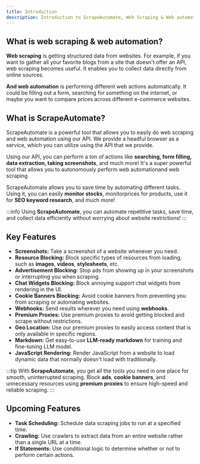 ```yaml
---
title: Introduction
description: Introduction to ScrapeAutomate, Web Scraping & Web automation
---
```


## What is web scraping & web automation?

**Web scraping** is getting structured data from websites. For example, if you want to gather all your favorite blogs from a site that doesn't offer an API, web scraping becomes useful. It enables you to collect data directly from online sources.

**And web automation** is performing different web actions automatically. It could be filling out a form, searching for something on the internet, or maybe you want to compare prices across different e-commerce websites.

## What is ScrapeAutomate?

ScrapeAutomate is a powerful tool that allows you to easily do web scraping and web automation using our API. We provide a headful browser as a service, which you can utilize using the API that we provide.

Using our API, you can perform a ton of actions like **searching, form filling, data extraction, taking screenshots**, and much more! It's a super powerful tool that allows you to autonomously perform web automationand web scraping

ScrapeAutomate allows you to save time by automating different tasks. Using it, you can easily **monitor stocks**, monitorprices for products, use it for **SEO keyword research**, and much more!

:::info
Using **ScrapeAutomate**, you can automate repetitive tasks, save time, and collect data efficiently without worrying about website restrictions!
:::

## Key Features

- **Screenshots:** Take a screenshot of a website whenever you need.
- **Resource Blocking:** Block specific types of resources from loading, such as **images**, **videos**, **stylesheets**, etc.
- **Advertisement Blocking:** Stop ads from showing up in your screenshots or interrupting you when scraping.
- **Chat Widgets Blocking:** Block annoying support chat widgets from rendering in the UI.
- **Cookie Banners Blocking:** Avoid cookie banners from preventing you from scraping or automating websites.
- **Webhooks:** Send results wherever you need using **webhooks**.
- **Premium Proxies:** Use premium proxies to avoid getting blocked and scrape without restrictions.
- **Geo Location:** Use our premium proxies to easily access content that is only available in specific regions.
- **Markdown:** Get easy-to-use **LLM-ready markdown** for training and fine-tuning LLM model.
- **JavaScript Rendering:** Render JavaScript from a website to load dynamic data that normally doesn't load with traditionally.

:::tip
With **ScrapeAutomate**, you get all the tools you need in one place for smooth, uninterrupted scraping. Block **ads**, **cookie banners**, and unnecessary resources using **premium proxies** to ensure high-speed and reliable scraping.
:::

## Upcoming Features

- **Task Scheduling:** Schedule data scraping jobs to run at a specified time.
- **Crawling:** Use crawlers to extract data from an entire website rather than a single URL at a time.
- **If Statements:** Use conditional logic to determine whether or not to perform certain actions.
